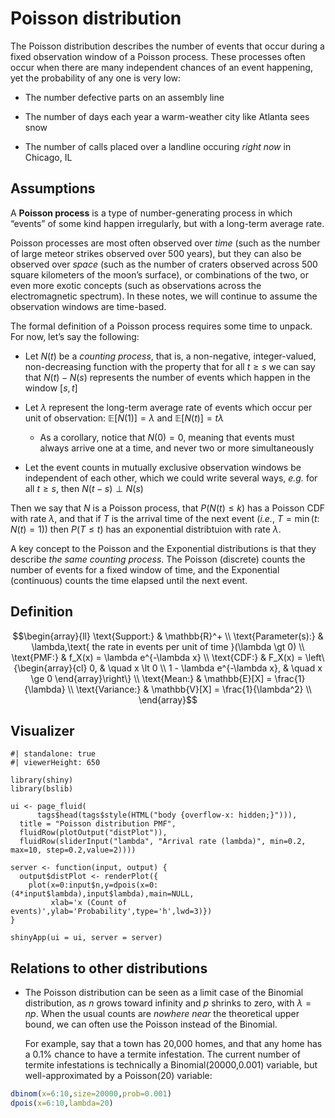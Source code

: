 # Poisson distribution {#dist-exponential}

The Poisson distribution describes the number of events that occur during a fixed observation window of a Poisson process. These processes often occur when there are many independent chances of an event happening, yet the probability of any one is very low:

- The number defective parts on an assembly line

- The number of days each year a warm-weather city like Atlanta sees snow

- The number of calls placed over a landline occuring *right now* in Chicago, IL

## Assumptions

A **Poisson process** is a type of number-generating process in which "events" of some kind happen irregularly, but with a long-term average rate.

Poisson processes are most often observed over *time* (such as the number of large meteor strikes observed over 500 years), but they can also be observed over *space* (such as the number of craters observed across 500 square kilometers of the moon's surface), or combinations of the two, or even more exotic concepts (such as observations across the electromagnetic spectrum). In these notes, we will continue to assume the observation windows are time-based.

The formal definition of a Poisson process requires some time to unpack.  For now, let's say the following:

* Let $N(t)$ be a *counting process*, that is, a non-negative, integer-valued, non-decreasing function with the property that for all $t \ge s$ we can say that $N(t) - N(s)$ represents the number of events which happen in the window $[s,t]$

* Let $\lambda$ represent the long-term average rate of events which occur per unit of observation: $\mathbb{E}[N(1)] = \lambda$ and $\mathbb{E}[N(t)] = t\lambda$

  - As a corollary, notice that $N(0) = 0$, meaning that events must always arrive one at a time, and never two or more simultaneously

* Let the event counts in mutually exclusive observation windows be independent of each other, which we could write several ways, *e.g.* for all $t \ge s$, then $N(t - s) \perp N(s)$

Then we say that $N$ is a Poisson process, that $P(N(t) \le k)$ has a Poisson CDF with rate $\lambda$, and that if $T$ is the arrival time of the next event (*i.e.*, $T = \min(t: \,N(t)=1)$) then $P(T \le t)$ has an exponential distribtuion with rate $\lambda$.

A key concept to the Poisson and the Exponential distributions is that they describe *the same counting process*. The Poisson (discrete) counts the number of events for a fixed window of time, and the Exponential (continuous) counts the time elapsed until the next event.

## Definition

$$\begin{array}{ll}
  \text{Support:} & \mathbb{R}^+ \\
  \text{Parameter(s):} & \lambda,\text{ the rate in events per unit of time }(\lambda \gt 0) \\
  \text{PMF:} & f_X(x) = \lambda e^{-\lambda x} \\
  \text{CDF:} & F_X(x) = \left\{\begin{array}{cl} 0, & \quad x \lt 0 \\ 1 - \lambda e^{-\lambda x}, & \quad x \ge 0 \end{array}\right\} \\
  \text{Mean:} & \mathbb{E}[X] = \frac{1}{\lambda} \\
  \text{Variance:} & \mathbb{V}[X] = \frac{1}{\lambda^2} \\
\end{array}$$

## Visualizer
```shinylive-r
#| standalone: true
#| viewerHeight: 650

library(shiny)
library(bslib)

ui <- page_fluid(
      tags$head(tags$style(HTML("body {overflow-x: hidden;}"))),
  title = "Poisson distribution PMF",
  fluidRow(plotOutput("distPlot")),
  fluidRow(sliderInput("lambda", "Arrival rate (lambda)", min=0.2, max=10, step=0.2,value=2))))

server <- function(input, output) {
  output$distPlot <- renderPlot({
    plot(x=0:input$n,y=dpois(x=0:(4*input$lambda),input$lambda),main=NULL,
         xlab='x (Count of events)',ylab='Probability',type='h',lwd=3)})
}

shinyApp(ui = ui, server = server)
```
 
## Relations to other distributions

  * The Poisson distribution can be seen as a limit case of the Binomial distribution, as $n$ grows toward infinity and $p$ shrinks to zero, with $\lambda = np$.  When the usual counts are *nowhere near* the theoretical upper bound, we can often use the Poisson instead of the Binomial.
  
    For example, say that a town has 20,000 homes, and that any home has a 0.1% chance to have a termite infestation. The current number of termite infestations is technically a Binomial(20000,0.001) variable, but well-approximated by a Poisson(20) variable:
    
```r
dbinom(x=6:10,size=20000,prob=0.001)
dpois(x=6:10,lambda=20)
```